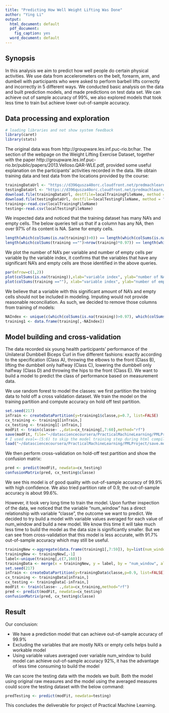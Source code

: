 ```yaml
---
title: "Predicting How Well Weight Lifting Was Done"
author: "Ying Li"
output:
  html_document: default
  pdf_document:
    fig_caption: yes
  word_document: default
---
```


## Synopsis

In this analysis we aim to predict how well people do certain physical activities. We use  data from accelerometers on the belt, forearm, arm, and dumbell with participants who were asked to perform barbell lifts correctly and incorrectly in 5 different ways. We conducted basic analysis on the data and built prediction models, and made predictions on test data set. We can achieve out of sample accuracy of 99%, we also explored models that took less time to train but achieve lower out-of-sample accuracy.

## Data processing and exploration

```r
# loading libraries and not show system feedback
library(caret)
library(stats)
```

The original data was from http://groupware.les.inf.puc-rio.br/har. The section of the webpage on the Weight Lifting Exercise Dataset, together with the paper http://groupware.les.inf.puc-rio.br/public/papers/2013.Velloso.QAR-WLE.pdf, provided some useful explanation on the participants' activities recorded in the data. We obtain training data and test data from the locations provided by the course:
```r
trainingDataUrl <- "https://d396qusza40orc.cloudfront.net/predmachlearn/pml-training.csv";localTrainingFileName <- "./TrainingData.csv"
testingDataUrl <- "https://d396qusza40orc.cloudfront.net/predmachlearn/pml-testing.csv";localTestingFileName <- "./TestingData.csv"
download.file(trainingDataUrl, destfile=localTrainingFileName, method = "curl", quiet=TRUE)
download.file(testingDataUrl, destfile=localTestingFileName, method = "curl", quiet=TRUE)
training<-read.csv(localTrainingFileName)
testing<-read.csv(localTestingFileName)
```

We inspected data and noticed that the training dataset has many NA's and empty cells. The below queries tell us that if a column has any NA, then over 97% of its content is NA. Same for empty cells.
```r
length(which(colSums(is.na(training))>0)) == length(which(colSums(is.na(training))>nrow(training)*0.97))
length(which(colSums(training =="")>nrow(training)*0.97)) == length(which(colSums(training =="")>0))
```
We plot the number of NA's per variable and number of empty cells per variable by the variable index, it confirms that the variables that have any significant NA's and empty cells are those identified in the above queries.
```r
par(mfrow=c(1,2))
plot(colSums(is.na(training)),xlab="variable index", ylab="number of NA's", pch=4,col="red",cex=0.7)
plot(colSums(training ==""), xlab="variable index", ylab="number of empty cells", pch=4, col="red",cex=0.7)
```

We believe that a variable with this significant amount of NA's and empty cells should not be included in modeling. Imputing would not provide reasonable reconciliation. As such, we decided to remove those columns from training of models:

```r
NAIndex <- unique(c(which(colSums(is.na(training))>0.97), which(colSums(training =="")>nrow(training)*0.97)))
training1 <- data.frame(training[,-NAIndex])
```

## Model building and cross-validation
The data recorded six young health participants' performance of the Unilateral Dumbbell Biceps Curl in five different fashions: exactly according to the specification (Class A), throwing the elbows to the front (Class B), lifting the dumbbell only halfway (Class C), lowering the dumbbell only halfway (Class D) and throwing the hips to the front (Class E). We want to build a model to predict the class of performance based on measurement data.

We use random forest to model the classes: we first partition the training data to hold off a cross validation dataset. We train the model on the training partition and compute accuracy on hold off test partition.

```r
set.seed(217)
inTrain <- createDataPartition(y=training1$classe,p=0.7, list=FALSE)
cx_training <- training1[inTrain,]
cx_testing <- training1[-inTrain,]
modFit <- train(classe~ .,data=cx_training[,7:60],method="rf")
save(modFit, file="~/datasciencecoursera/PracticalMachineLearning/PMLProject/save.modfit_fullData70Percent.save")
# I used eval=-(5:6) to skip the model training step during html compile and load the model already built at html compile time
load("~/datasciencecoursera/PracticalMachineLearning/PMLProject/save.modfit_fullData70Percent.save")
```

We then perform cross-validation on hold-off test partition and show the confusion matrix:
```r
pred <- predict(modFit, newdata=cx_testing)
confusionMatrix(pred, cx_testing$classe)
```
We see this model is of good quality with out-of-sample accuracy of 99.9% with high confidence. We also tried partition rate of 0.9, the out-of-sample accuracy is about 99.6%.

However, it took very long time to train the model. Upon further inspection of the data, we noticed that the variable "num_window" has a direct relationship with variable "classe", the outcome we want to predict. We decided to try build a model with variable values averaged for each value of num_window and build a new model. We know this time it will take much less time to build the model as the data size is significantly smaller. But we can see from cross-validation that this model is less accurate, with 91.7% out-of-sample accuracy which may still be useful. 

```r
trainingNew <-aggregate(data.frame(training1[,7:59]), by=list(num_window=training1$num_window), FUN = mean)
trainingNew <- trainingNew[,-1]
label<-unique(training[,c(7,160)])
trainingData <- merge(x = trainingNew, y = label, by = "num_window", all = TRUE)
set.seed(217)
inTrain <- createDataPartition(y=trainingData$classe,p=0.9, list=FALSE)
cx_training <- trainingData[inTrain,]
cx_testing <- trainingData[-inTrain,]
modFit <- train(classe~ .,data=cx_training,method="rf")
pred <- predict(modFit, newdata=cx_testing)
confusionMatrix(pred, cx_testing$classe)
```

## Result

Our conclusion:

* We have a prediction model that can achieve out-of-sample accuracy of 99.9%
* Excluding the variables that are mostly NA's or empty cells helps build a workable model
* Using variable values averaged over variable num_window to build model can achieve out-of-sample accuracy 92%, it has the advantage of less time consuming to build the model

We can score the testing data with the models we built. Both the model using original raw measures and the model using the averaged measures could score the testing dataset with the below command:
```r
predTesting <- predict(modFit, newdata=testing)
```

This concludes the deliverable for project of Practical Machine Learning.
